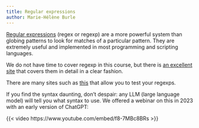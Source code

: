 ```yaml
---
title: Regular expressions
author: Marie-Hélène Burle
---
```


:::{.def}

[Regular expressions](https://en.wikipedia.org/wiki/Regular_expression) (regex or regexp) are a more powerful system than globing patterns to look for matches of a particular pattern. They are extremely useful and implemented in most programming and scripting languages.

:::

We do not have time to cover regexp in this course, but there is [an excellent site](https://www.regular-expressions.info/quickstart.html) that covers them in detail in a clear fashion.

There are many sites such as [this](https://www.regexpal.com/) that allow you to test your regexps.

If you find the syntax daunting, don't despair: any LLM (large language model) will tell you what syntax to use. We offered a webinar on this in 2023 with an early version of ChatGPT:

{{< video https://www.youtube.com/embed/f8-7MBc8BRs >}}
